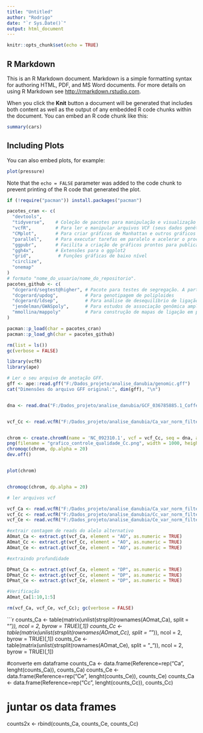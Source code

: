 ```yaml
---
title: "Untitled"
author: "Rodrigo"
date: "`r Sys.Date()`"
output: html_document
---
```


```r
knitr::opts_chunk$set(echo = TRUE)
```

## R Markdown

This is an R Markdown document. Markdown is a simple formatting syntax for authoring HTML, PDF, and MS Word documents. For more details on using R Markdown see <http://rmarkdown.rstudio.com>.

When you click the **Knit** button a document will be generated that includes both content as well as the output of any embedded R code chunks within the document. You can embed an R code chunk like this:

```r
summary(cars)
```

## Including Plots

You can also embed plots, for example:

```r
plot(pressure)
```

Note that the `echo = FALSE` parameter was added to the code chunk to prevent printing of the R code that generated the plot.

```r

if (!require("pacman")) install.packages("pacman")

pacotes_cran <- c(
  "devtools",
  "tidyverse",    # Coleção de pacotes para manipulação e visualização de dados (ggplot2, dplyr, etc.)
  "vcfR",         # Para ler e manipular arquivos VCF (seus dados genéticos)
  "CMplot",       # Para criar gráficos de Manhattan e outros gráficos genômicos
  "parallel",     # Para executar tarefas em paralelo e acelerar o processamento
  "ggpubr",       # Facilita a criação de gráficos prontos para publicação
  "ggh4x",        # Extensões para o ggplot2
  "grid",          # Funções gráficas de baixo nível
  "circlize",
  "onemap"
)
# formato "nome_do_usuario/nome_do_repositorio".
pacotes_github <- c(
  "dcgerard/segtest@higher", # Pacote para testes de segregação. A parte "@higher" instala uma versão específica.
  "dcgerard/updog",          # Para genotipagem de poliploides
  "dcgerard/ldsep",          # Para análise de desequilíbrio de ligação
  "jendelman/GWASpoly",      # Para estudos de associação genômica ampla (GWAS) em poliploides
  "mmollina/mappoly"         # Para construção de mapas de ligação em poliploides
)

pacman::p_load(char = pacotes_cran)
pacman::p_load_gh(char = pacotes_github)

rm(list = ls())
gc(verbose = FALSE)
```

```r


library(vcfR)
library(ape)

# Ler o seu arquivo de anotação GFF.
gff <- ape::read.gff("F:/Dados_projeto/analise_danubia/genomic.gff")
cat("Dimensões do arquivo GFF original:", dim(gff), "\n") 


dna <- read.dna("F:/Dados_projeto/analise_danubia/GCF_036785885.1_Coffea_Arabica_ET-39_HiFi_genomic.fna", format = "fasta")


vcf_Cc <- read.vcfR("F:/Dados_projeto/analise_danubia/Ca_var_norm_filter_BIAL_QUAL_AF_NS_flex.vcf")


chrom <- create.chromR(name = 'NC_092310.1', vcf = vcf_Cc, seq = dna, ann = gff) 
png(filename = "grafico_controle_qualidade_Cc.png", width = 1000, height = 800)
chromoqc(chrom, dp.alpha = 20)
dev.off()


plot(chrom)


chromoqc(chrom, dp.alpha = 20) 
```
```r
# ler arquivos vcf

vcf_Ca <- read.vcfR("F:/Dados_projeto/analise_danubia/Ca_var_norm_filter_BIAL_QUAL_AF_NS_flex.vcf", verbose = TRUE)
vcf_Cc <- read.vcfR("F:/Dados_projeto/analise_danubia/Cc_var_norm_filter_BIAL_QUAL_AF_NS_flex.vcf", verbose = TRUE)
vcf_Ce <- read.vcfR("F:/Dados_projeto/analise_danubia/Ce_var_norm_filter_BIAL_QUAL_AF_NS_flex.vcf", verbose = TRUE)

#extrair contagem de reads do alelo alternativo
AOmat_Ca <- extract.gt(vcf_Ca, element = "AO", as.numeric = TRUE)
AOmat_Cc <- extract.gt(vcf_Cc, element = "AO", as.numeric = TRUE)
AOmat_Ce <- extract.gt(vcf_Ce, element = "AO", as.numeric = TRUE)

#extraindo profundidade

DPmat_Ca <- extract.gt(vcf_Ca, element = "DP", as.numeric = TRUE)
DPmat_Cc <- extract.gt(vcf_Cc, element = "DP", as.numeric = TRUE)
DPmat_Ce <- extract.gt(vcf_Ce, element = "DP", as.numeric = TRUE)

#Verificação
AOmat_Ca[1:10,1:5]

rm(vcf_Ca, vcf_Ce, vcf_Cc); gc(verbose = FALSE)
```
```r
counts_Ca <- table(matrix(unlist(strsplit(rownames(AOmat_Ca), split = "_")), ncol = 2, byrow = TRUE)[,1])
counts_Cc <- table(matrix(unlist(strsplit(rownames(AOmat_Cc), split = "_")), ncol = 2, byrow = TRUE)[,1])
counts_Ce <- table(matrix(unlist(strsplit(rownames(AOmat_Ce), split = "_")), ncol = 2, byrow = TRUE)[,1])

#converte em dataframe
counts_Ca <- data.frame(Reference=rep("Ca", lenght(counts_Ca)), counts_Ca)
counts_Ce <- data.frame(Reference=rep("Ce", lenght(counts_Ce)), counts_Ce)
counts_Ca <- data.frame(Reference=rep("Cc", lenght(counts_Cc)), counts_Cc)

# juntar os data frames

counts2x <- rbind(counts_Ca, counts_Ce, counts_Cc)
